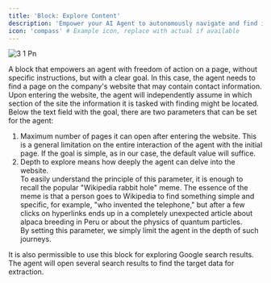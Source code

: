 ```yaml
---
title: 'Block: Explore Content'
description: 'Empower your AI Agent to autonomously navigate and find information within a website based on a goal.'
icon: 'compass' # Example icon, replace with actual if available
---
```


![3 1 Pn](/Blocks/imgs/3-1.png)

A block that empowers an agent with freedom of action on a page, without specific instructions, but with a clear goal. In this case, the agent needs to find a page on the company's website that may contain contact information. Upon entering the website, the agent will independently assume in which section of the site the information it is tasked with finding might be located. Below the text field with the goal, there are two parameters that can be set for the agent:

1. Maximum number of pages it can open after entering the website. This is a general limitation on the entire interaction of the agent with the initial page. If the goal is simple, as in our case, the default value will suffice.
2. Depth to explore means how deeply the agent can delve into the website.\
   To easily understand the principle of this parameter, it is enough to recall the popular "Wikipedia rabbit hole" meme. The essence of the meme is that a person goes to Wikipedia to find something simple and specific, for example, "who invented the telephone," but after a few clicks on hyperlinks ends up in a completely unexpected article about alpaca breeding in Peru or about the physics of quantum particles.\
   By setting this parameter, we simply limit the agent in the depth of such journeys.

It is also permissible to use this block for exploring Google search results. The agent will open several search results to find the target data for extraction.